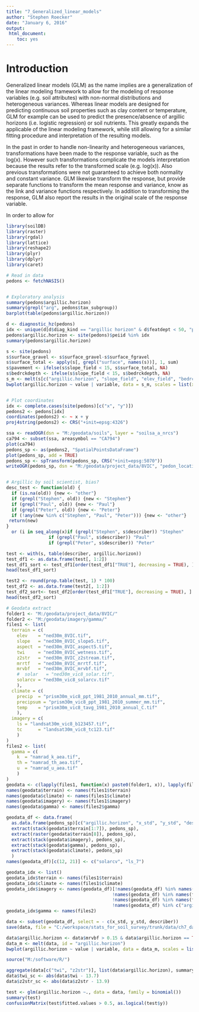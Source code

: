 ---
title: "7_Generalized_linear_models"
author: "Stephen Roecker"
date: "January 6, 2016"
output: 
 html_document: 
    toc: yes
---

# Introduction

Generalized linear models (GLM) as the name implies are a generalization of the linear modeling framework to allow for the modeling of response variables (e.g. soil attributes) with non-normal distributions and heterogeneous variances. Whereas linear models are designed for predicting continuous soil properties such as clay content or temperature, GLM for example can be used to predict the presence/absence of argillic horizons (i.e. logistic regression) or soil nutrients. This greatly expands the applicable of the linear modeling framework, while still allowing for a similar fitting procedure and interpretation of the resulting models.  

In the past in order to handle non-linearity and heterogeneous variances, transformations have been made to the response variable, such as the log(x). However such transformations complicate the models interpretation because the results refer to the transformed scale (e.g. log(x)). Also previous transformations were not guaranteed to achieve both normality and constant variance. GLM likewise transform the response, but provide separate functions to transform the mean response and variance, know as the link and variance functions respectively. In addition to transforming the response, GLM also report the results in the original scale of the response variable.

In order to allow for 

```{r}
library(soilDB)
library(raster)
library(rgdal)
library(lattice)
library(reshape2)
library(plyr)
library(dplyr)
library(caret)

# Read in data
pedons <- fetchNASIS()


# Exploratory analysis
summary(pedons$argillic.horizon)
summary(grepl("arg", pedons$tax_subgroup))
barplot(table(pedons$argillic.horizon))

d <- diagnostic_hz(pedons)
idx <- unique(d[d$diag_kind == "argillic horizon" & d$featdept < 50, "peiid"])
pedons$argillic.horizon <- site(pedons)$peiid %in% idx
summary(pedons$argillic.horizon)

s <- site(pedons)
s$surface_gravel <- s$surface_gravel-s$surface_fgravel
s$surface_total <- apply(s[, grepl("surface", names(s))], 1, sum)
s$pavement <- ifelse(s$slope_field < 15, s$surface_total, NA)
s$bedrckdepth <- ifelse(s$slope_field < 15, s$bedrckdepth, NA)
s_m <- melt(s[c("argillic.horizon", "slope_field", "elev_field", "bedrckdepth", "pavement")], id = "argillic.horizon")
bwplot(argillic.horizon ~ value | variable, data = s_m, scales = list(x = "free"))


# Plot coordinates
idx <- complete.cases(site(pedons)[c("x", "y")])
pedons2 <- pedons[idx]
coordinates(pedons2) <- ~ x + y
proj4string(pedons2) <- CRS("+init=epsg:4326")

ssa <- readOGR(dsn = "M:/geodata/soils", layer = "soilsa_a_nrcs")
ca794 <- subset(ssa, areasymbol == "CA794")
plot(ca794)
pedons_sp <- as(pedons2, "SpatialPointsDataFrame")
plot(pedons_sp, add = TRUE)
pedons_sp <- spTransform(pedons_sp, CRS("+init=epsg:5070"))
writeOGR(pedons_sp, dsn = "M:/geodata/project_data/8VIC", "pedon_locations", driver = "ESRI Shapefile")


# Argillic by soil scientist, bias?
desc_test <- function(old) {
  if (is.na(old)) {new <- "other"}
  if (grepl("Stephen", old)) {new <- "Stephen"} 
  if (grepl("Paul", old)) {new <- "Paul"} 
  if (grepl("Peter", old)) {new <- "Peter"} 
  if (!any(new %in% c("Stephen", "Paul", "Peter"))) {new <- "other"}
 return(new)
}
  or (i in seq_along(x)if (grepl("Stephen", s$describer)) "Stephen"
                if (grepl("Paul", s$describer)) "Paul"
                if (grepl("Peter", s$describer)) "Peter"

test <- with(s, table(describer, argillic.horizon))
test_df1 <- as.data.frame(test[, 1:2])
test_df1_sort <- test_df1[order(test_df1["TRUE"], decreasing = TRUE), ]
head(test_df1_sort)

test2 <- round(prop.table(test, 1) * 100)
test_df2 <- as.data.frame(test2[, 1:2])
test_df2_sort<- test_df2[order(test_df1["TRUE"], decreasing = TRUE), ]
head(test_df2_sort)

# Geodata extract
folder1 <- "M:/geodata/project_data/8VIC/"
folder2 <- "M:/geodata/imagery/gamma/"
files1 <- list(
  terrain = c(
    elev    = "ned30m_8VIC.tif",
    slope   = "ned30m_8VIC_slope5.tif",
    aspect  = "ned30m_8VIC_aspect5.tif",
    twi     = "ned30m_8VIC_wetness.tif",
    z2str   = "ned30m_8VIC_z2stream.tif",
    mrrtf   = "ned30m_8VIC_mrrtf.tif",
    mrvbf   = "ned30m_8VIC_mrvbf.tif",
    #  solar   = "ned30m_vic8_solar.tif",
    solarcv = "ned30m_vic8_solarcv.tif"
    ),
  climate = c(
    precip  = "prism30m_vic8_ppt_1981_2010_annual_mm.tif",
    precipsum = "prism30m_vic8_ppt_1981_2010_summer_mm.tif",
    temp    = "prism30m_vic8_tavg_1981_2010_annual_C.tif"
    ),
  imagery = c(
    ls = "landsat30m_vic8_b123457.tif",
    tc      = "landsat30m_vic8_tc123.tif"
    )
)
files2 <- list(
  gamma = c(
    k  = "namrad_k_aea.tif",
    th = "namrad_th_aea.tif",
    u  = "namrad_u_aea.tif"
    )
)
geodata <- c(lapply(files1, function(x) paste0(folder1, x)), lapply(files2, function(x) paste0(folder2, x))) 
names(geodata$terrain) <- names(files1$terrain)
names(geodata$climate) <- names(files1$climate)
names(geodata$imagery) <- names(files1$imagery)
names(geodata$gamma) <- names(files2$gamma)

geodata_df <- data.frame(
  as.data.frame(pedons_sp)[c("argillic.horizon", "x_std", "y_std", "describer")],
  extract(stack(geodata$terrain[1:7]), pedons_sp),
  extract(raster(geodata$terrain[8]), pedons_sp),
  extract(stack(geodata$imagery), pedons_sp),
  extract(stack(geodata$gamma), pedons_sp),
  extract(stack(geodata$climate), pedons_sp)
  )
names(geodata_df)[c(12, 21)] <- c("solarcv", "ls_7")

geodata_idx <- list()
geodata_idx$terrain <- names(files1$terrain)
geodata_idx$climate <- names(files1$climate)
geodata_idx$imagery <- names(geodata_df)[!names(geodata_df) %in% names(files1$terrain) &
                                        !names(geodata_df) %in% names(files1$climate) &
                                        !names(geodata_df) %in% names(files2$gamma) &
                                        !names(geodata_df) %in% c("argillic.horizon", "x_std", "y_std")]
geodata_idx$gamma <- names(files2)

data <- subset(geodata_df, select = - c(x_std, y_std, describer))
save(data, file = "C:/workspace/stats_for_soil_survey/trunk/data/ch7_data.Rdata")

data$argillic.horizon <- data$mrvbf > 0.15 & data$argillic.horizon == TRUE
data_m <- melt(data, id = "argillic.horizon")
bwplot(argillic.horizon ~ value | variable, data = data_m, scales = list(x = "free"), as.table = TRUE)

source("M:/software/R/")

aggregate(data[c("twi", "z2str")], list(data$argillic.horizon), summary)
data$twi_sc <- abs(data$twi - 13.7)
data$z2str_sc <- abs(data$z2str - 13.9)

test <- glm(argillic.horizon ~., data = data, family = binomial())
summary(test)
confusionMatrix(test$fitted.values > 0.5, as.logical(test$y))
```




